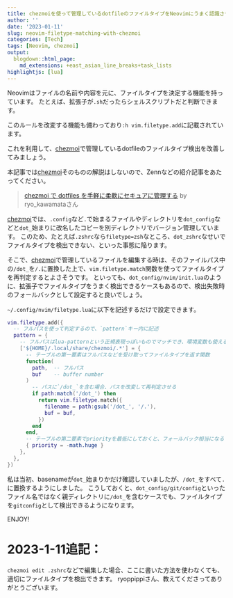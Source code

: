 ```yaml
---
title: chezmoiを使って管理しているdotfileのファイルタイプをNeovimにうまく認識させる
author: ''
date: '2023-01-11'
slug: neovim-filetype-matching-with-chezmoi
categories: [Tech]
tags: [Neovim, chezmoi]
output:
  blogdown::html_page:
    md_extensions: +east_asian_line_breaks+task_lists
highlightjs: [lua]
---
```


Neovimはファイルの名前や内容を元に、ファイルタイプを決定する機能を持っています。
たとえば、拡張子が`.sh`だったらシェルスクリプトだと判断できます。

このルールを改変する機能も備わっており`:h vim.filetype.add`に記載されています。

これを利用して、[chezmoi]で管理しているdotfileのファイルタイプ検出を改善してみましょう。

[chezmoi]: https://www.chezmoi.io

本記事では[chezmoi]そのものの解説はしないので、Zennなどの紹介記事をあたってください。

> [chezmoi で dotfiles を手軽に柔軟にセキュアに管理する](https://zenn.dev/ryo_kawamata/articles/introduce-chezmoi) by ryo_kawamataさん

[chezmoi]では、`.config`など`.`で始まるファイルやディレクトリを`dot_config`などと`dot_`始まりに改名したコピーを別ディレクトリでバージョン管理しています。
このため、たとえば`.zshrc`なら`filetype=zsh`なところ、`dot_zshrc`なせいでファイルタイプを検出できない、といった事態に陥ります。

そこで、[chezmoi]で管理しているファイルを編集する時は、そのファイルパス中の`/dot_`を`/.`に置換した上で、`vim.filetype.match`関数を使ってファイルタイプを再判定するとよさそうです。
といっても、`dot_config/nvim/init.lua`のように、拡張子でファイルタイプをうまく検出できるケースもあるので、検出失敗時のフォールバックとして設定すると良いでしょう。

`~/.config/nvim/filetype.lua`に以下を記述するだけで設定できます。

``` lua
vim.filetype.add({
  -- フルパスを使って判定するので、`pattern`キー内に記述
  pattern = {
    -- フルパスはlua-patternという正規表現っぽいものでマッチでき、環境変数も使える
    ['${HOME}/.local/share/chezmoi/.*'] = {
      -- テーブルの第一要素はフルパスなどを受け取ってファイルタイプを返す関数
      function(
        path,  -- フルパス
        buf    -- buffer number
      )
        -- パスに`/dot_`を含む場合、パスを改変して再判定させる
        if path:match('/dot_') then
          return vim.filetype.match({
            filename = path:gsub('/dot_', '/.'),
            buf = buf,
          })
        end
      end,
      -- テーブルの第二要素でpriorityを最低にしておくと、フォールバック相当になる
      { priority = -math.huge }
    },
  },
})
```

私は当初、basenameが`dot_`始まりかだけ確認していましたが、`/dot_`をすべて`.`に置換するようにしました。
こうしておくと、`dot_config/git/config`といったファイル名ではなく親ディレクトリに`/dot_`を含むケースでも、ファイルタイプを`gitconfig`として検出できるようになります。

ENJOY!

# 2023-1-11追記：

`chezmoi edit .zshrc`などで編集した場合、ここに書いた方法を使わなくても、適切にファイルタイプを検出できます。
ryoppippiさん、教えてくださってありがとうございます。


